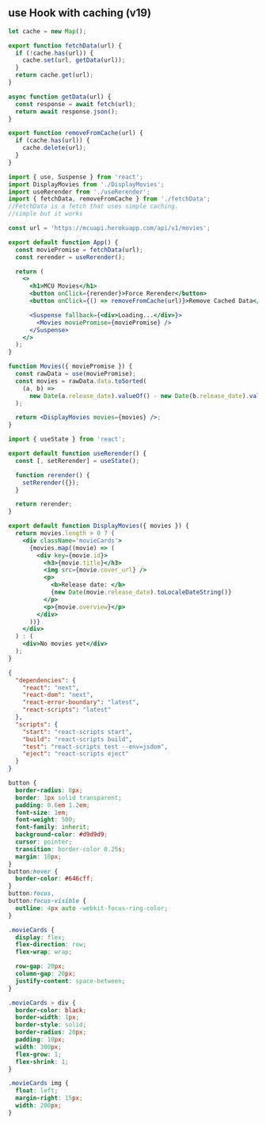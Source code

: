 ## use Hook with caching (v19)

<Sandpack >

```jsx src/fetchData.js
let cache = new Map();

export function fetchData(url) {
  if (!cache.has(url)) {
    cache.set(url, getData(url));
  }
  return cache.get(url);
}

async function getData(url) {
  const response = await fetch(url);
  return await response.json();
}

export function removeFromCache(url) {
  if (cache.has(url)) {
    cache.delete(url);
  }
}
```

```jsx src/App.js active
import { use, Suspense } from 'react';
import DisplayMovies from './DisplayMovies';
import useRerender from './useRerender';
import { fetchData, removeFromCache } from './fetchData';
//FetchData is a fetch that uses simple caching.
//simple but it works

const url = 'https://mcuapi.herokuapp.com/api/v1/movies';

export default function App() {
  const moviePromise = fetchData(url);
  const rerender = useRerender();

  return (
    <>
      <h1>MCU Movies</h1>
      <button onClick={rerender}>Force Rerender</button>
      <button onClick={() => removeFromCache(url)}>Remove Cached Data</button>

      <Suspense fallback={<div>Loading...</div>}>
        <Movies moviePromise={moviePromise} />
      </Suspense>
    </>
  );
}

function Movies({ moviePromise }) {
  const rawData = use(moviePromise);
  const movies = rawData.data.toSorted(
    (a, b) =>
      new Date(a.release_date).valueOf() - new Date(b.release_date).valueOf()
  );

  return <DisplayMovies movies={movies} />;
}
```

```jsx src/useRerender.jsx
import { useState } from 'react';

export default function useRerender() {
  const [, setRerender] = useState();

  function rerender() {
    setRerender({});
  }

  return rerender;
}
```

```jsx src/DisplayMovies.jsx
export default function DisplayMovies({ movies }) {
  return movies.length > 0 ? (
    <div className='movieCards'>
      {movies.map((movie) => (
        <div key={movie.id}>
          <h3>{movie.title}</h3>
          <img src={movie.cover_url} />
          <p>
            <b>Release date: </b>
            {new Date(movie.release_date).toLocaleDateString()}
          </p>
          <p>{movie.overview}</p>
        </div>
      ))}
    </div>
  ) : (
    <div>No movies yet</div>
  );
}
```

```json package.json
{
  "dependencies": {
    "react": "next",
    "react-dom": "next",
    "react-error-boundary": "latest",
    "react-scripts": "latest"
  },
  "scripts": {
    "start": "react-scripts start",
    "build": "react-scripts build",
    "test": "react-scripts test --env=jsdom",
    "eject": "react-scripts eject"
  }
}
```

```css
button {
  border-radius: 8px;
  border: 1px solid transparent;
  padding: 0.6em 1.2em;
  font-size: 1em;
  font-weight: 500;
  font-family: inherit;
  background-color: #d9d9d9;
  cursor: pointer;
  transition: border-color 0.25s;
  margin: 10px;
}
button:hover {
  border-color: #646cff;
}
button:focus,
button:focus-visible {
  outline: 4px auto -webkit-focus-ring-color;
}

.movieCards {
  display: flex;
  flex-direction: row;
  flex-wrap: wrap;

  row-gap: 20px;
  column-gap: 20px;
  justify-content: space-between;
}

.movieCards > div {
  border-color: black;
  border-width: 1px;
  border-style: solid;
  border-radius: 20px;
  padding: 10px;
  width: 300px;
  flex-grow: 1;
  flex-shrink: 1;
}

.movieCards img {
  float: left;
  margin-right: 15px;
  width: 200px;
}
```

</Sandpack>
